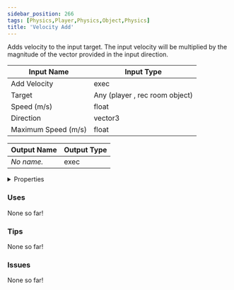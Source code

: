```yaml
---
sidebar_position: 266
tags: [Physics,Player,Physics,Object,Physics]
title: 'Velocity Add'
---
```


Adds velocity to the input target. The input velocity will be multiplied by the magnitude of the vector provided in the input direction.




<EsbSvg />

| Input Name | Input Type |
|-----------|-----------|
| Add Velocity | exec |
| Target | Any (player , rec room object) |
| Speed (m/s) | float |
| Direction | vector3 |
| Maximum Speed (m/s) | float |

| Output Name | Output Type |
|-----------|-----------|
| *No name.* | exec |


<details>
  <summary>Properties</summary>
  <div>
    <div>
    <table>
      <thead>
        <tr>
          <th>Is beta required?</th>
          <th>❌</th>
        </tr>
        <tr>
          <th>Is this chip a trolling risk?</th>
          <th>❌</th>
        </tr>
        <tr>
          <th>Is this chip a role assignment risk?</th>
          <th>❌</th>
        </tr>
        <tr>
          <th>Chip UUID</th>
          <th>1b5eca75-0e7e-4aff-8adc-c5e043cac29e</th>
        </tr>
      </thead>
    </table>
    </div>
  </div>
</details>

### Uses

None so far!

### Tips

None so far!

### Issues

None so far!